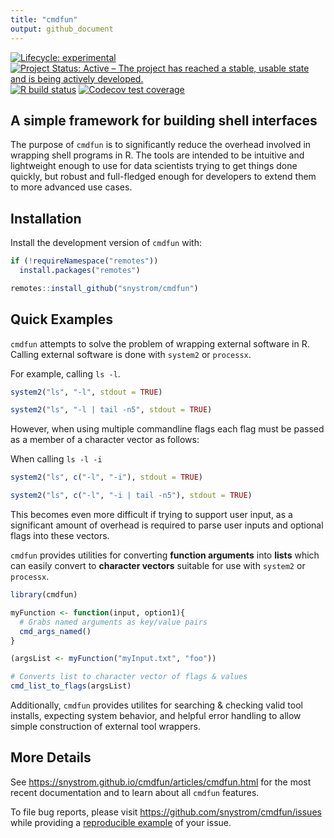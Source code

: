 ```yaml
---
title: "cmdfun"
output: github_document
---
```


<!-- badges: start -->
[![Lifecycle: experimental](https://img.shields.io/badge/lifecycle-experimental-orange.svg)](https://www.tidyverse.org/lifecycle/#experimental)
[![Project Status: Active – The project has reached a stable, usable state and is being actively developed.](https://www.repostatus.org/badges/latest/active.svg)](https://www.repostatus.org/#active)
[![R build status](https://github.com/snystrom/cmdfun/workflows/R-CMD-check/badge.svg)](https://github.com/snystrom/cmdfun/actions)
[![Codecov test coverage](https://codecov.io/gh/snystrom/cmdfun/branch/master/graph/badge.svg)](https://codecov.io/gh/snystrom/cmdfun?branch=master)
<!-- badges: end -->

## A simple framework for building shell interfaces

The purpose of `cmdfun` is to significantly reduce the overhead involved in
wrapping shell programs in R. The tools are intended to be intuitive and
lightweight enough to use for data scientists trying to get things done quickly,
but robust and full-fledged enough for developers to extend them to more
advanced use cases.

## Installation

Install the development version of `cmdfun` with:
```r
if (!requireNamespace("remotes"))
  install.packages("remotes")

remotes::install_github("snystrom/cmdfun")
```

## Quick Examples

`cmdfun` attempts to solve the problem of wrapping external software in R. 
Calling external software is done with `system2` or `processx`.

For example, calling `ls -l`.
```r
system2("ls", "-l", stdout = TRUE)
```
```r
system2("ls", "-l | tail -n5", stdout = TRUE)
```

However, when using multiple commandline flags each flag must be passed as a
member of a character vector as follows:

When calling `ls -l -i`
```r
system2("ls", c("-l", "-i"), stdout = TRUE)
```
```r
system2("ls", c("-l", "-i | tail -n5"), stdout = TRUE)
```

This becomes even more difficult if trying to support user input, as a
significant amount of overhead is required to parse user inputs and optional
flags into these vectors.

`cmdfun` provides utilities for converting **function arguments** into **lists**
which can easily convert to **character vectors** suitable for use with
`system2` or `processx`.

```r
library(cmdfun)

myFunction <- function(input, option1){
  # Grabs named arguments as key/value pairs
  cmd_args_named()
}

(argsList <- myFunction("myInput.txt", "foo"))
```
```r
# Converts list to character vector of flags & values
cmd_list_to_flags(argsList)
```

Additionally, `cmdfun` provides utilites for searching & checking valid tool
installs, expecting system behavior, and helpful error handling to allow simple
construction of external tool wrappers.

## More Details
See [https://snystrom.github.io/cmdfun/articles/cmdfun.html](https://snystrom.github.io/cmdfun/articles/cmdfun.html)
for the most recent documentation and to learn about all `cmdfun` features.

To file bug reports, please visit
[https://github.com/snystrom/cmdfun/issues](https://github.com/snystrom/cmdfun/issues)
while providing a [reproducible example](https://reprex.tidyverse.org/) of your
issue.
